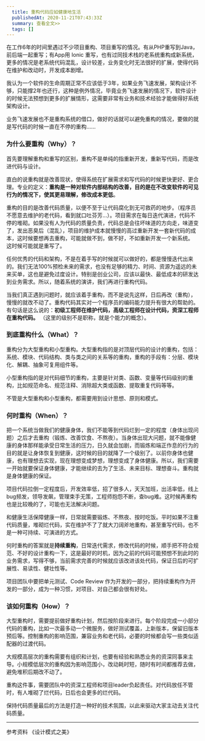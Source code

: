 ```yaml
---
  title: 重构代码应如健康地生活
  publishedAt: 2020-11-21T07:43:33Z
  summary: 查看全文>>
  tags: []
---
```




在工作6年的时间里遇过不少项目重构、项目重写的情况。有从PHP重写到Java，前后端一起重写；有App用 Ionic 重写，也有过同技术栈的老系统重构成新系统，更多的情况是老系统代码混乱，设计较差，业务变化时无法很好的扩展，使得代码在维护和改动时，开发成本剧增。

我认为一个软件的生命周期正常不应该低于3年，如果业务飞速发展，架构设计不够，只能撑2年也还行，这种是例外情况，毕竟业务飞速发展的情况下，软件设计的时候无法预想到更多的扩展情形，这需要非常有业务和技术经验才能做得好系统架构设计。

业务飞速发展也不是重构系统的借口，做好的话就可以避免重构的情况，要做的就是写代码的时候一直在不停的重构……

### 为什么要重构（Why）？

首先要理解重构和重写的区别，重构不是单纯的指重新开发，重新写代码，而是改进代码与设计。

直白的说重构就是改善现状，使得系统在扩展需求和写代码的时候更快更好、更合理。专业的定义：**重构是一种对软件内部结构的改善，目的是在不改变软件的可见行为的情况下，使其更易理解，修改成本更低**。

重构的目的是改善代码质量，以便不至于让代码腐化到无可救药的地步。（程序员不愿意去维护的老代码，看到就口吐芬芳…）。项目需求在每日迭代演进，代码不停的堆砌。如果没有人为代码的质量负责，代码总是会往坏味道的方向走，味道变了，发出恶臭后（混乱），项目的维护成本就慢慢的高过重新开发一套新代码的成本，这时候要想再去重构，可能就做不到，做不好，不如重新开发一个新系统。 这时候可能就是重写了。

任何优秀的代码和架构，不是在着手写的时候就可以做好的，都是慢慢迭代出来的。我们无法100%预检未来的需求，也没有足够的精力、时间、资源为遥远的未来买单，这也是避免过度设计。特别是创业公司，应该以最快、最低成本的研发达到业务需求。所以，随着系统的演讲，我们再进行重构代码。

当我们真正遇到问题时，就应该着手重构，而不是说先这样，日后再改（重构），慢慢的就改不动了。重构代码其实对一个程序员的编码能力提升有很大的帮助的。有句话是这么说的：**初级工程师在维护代码，高级工程师在设计代码，资深工程师在重构代码。** （这里的级别不是职称，就是个能力的概念）。

### 到底重构什么（What）？

重构分为大型重构和小型重构。大型重构指的是对顶层代码的设计的重构，包括：系统、模块、代码结构、类与类之间的关系等的重构，重构的手段有：分层、模块化、解耦、抽象可复用组件等。

小型重构指的是对代码细节的重构，主要是针对类、函数、变量等代码级别的重构，比如规范命名、规范注释、消除超大类或函数、提取重复代码等等。

不管是大型重构和小型重构，都需要用到设计思想、原则和模式。

### 何时重构（When）？

把一个系统当做我们的健康身体，我们不能等到代码烂到一定的程度（身体出现问题）之后才去重构（锻炼、改善饮食、不熬夜）。当身体出现大问题，就不能像健康的身体那样能承受日常生活的压力，日久就会加剧，而锻炼和端正作息的行为的目的就是让身体恢复到健康，这时候的目的就降了一个级别了。以前你身体也健康，也有理想去实现，现在理想变成梦想，理想变成了身体健康。所以，我们需要一开始就要保证身体健康，才能继续的去为了生活、未来目标、理想奋斗。重构就是身体健康的保证。

项目代码拉倒一定程度后，开发效率低，招了很多人，天天加班，出活率低，线上bug频发，领导发飙，管理束手无策，工程师抱怨不断，查bug难。这时候再重构也是比较晚的了，可能也无法解决问题。

和健康生活保障健康一样，日常就需要锻炼、不熬夜、按时吃饭。平时如果不注重代码质量，堆砌烂代码，实在维护不了了就大刀阔斧地重构，甚至重写代码，也不是一种可持续、可演进的方式。

何时重构的答案就是**持续重构**，日常迭代需求，修改代码的时候，顺手把不符合规范、不好的设计重构一下，这是最好的时机，因为之前的代码可能预想不到此时的业务需求，写得不够，当前需求完善的时候就应该改进该处代码，保证日后的可扩展性、易读性、健壮性等。

项目团队中要把单元测试、Code Review 作为开发的一部分，把持续重构作为开发的一部分，成为一种习惯，对项目、对自己都会很有好处。

### 该如何重构（How）？

大型重构时，需要提前做好重构计划，然后按阶段来进行。每个阶段完成一小部分代码的重构，比如一次最多动一个微服务，做好测试覆盖，上新版本，保留旧版本预后等。控制重构的影响范围，兼容业务和老代码，必要的时候都会写一些类似适配器的过渡代码。

大规模高层次的重构需要有组织和计划，也要有经验和熟悉业务的资深同事来主导。小规模低层次的重构因为影响范围小，改动耗时短，随时有时间都推荐去做，避免堆积后期改不动了。

重构这件事，需要团队中的资深工程师和项目leader负起责任。对代码放任不管时，有人堆砌了烂代码，日后也会更多的烂代码。

保持代码质量最后的方法是打造一种好的技术氛围，以此来驱动大家主动去关注代码质量。



---

参考资料 《设计模式之美》


